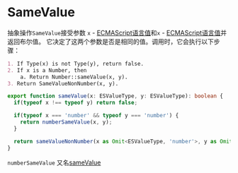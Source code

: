 # SameValue

抽象操作`SameValue`接受参数 `x` - [ECMAScript语言值](/utils/types#ecmascript-language-value)和`x` - [ECMAScript语言值](/utils/types#ecmascript-language-value)并返回布尔值。
它决定了这两个参数是否是相同的值。调用时，它会执行以下步骤：

```md
1. If Type(x) is not Type(y), return false.
2. If x is a Number, then
    a. Return Number::sameValue(x, y).
3. Return SameValueNonNumber(x, y).
```

```ts
export function sameValue(x: ESValueType, y: ESValueType): boolean {
  if(typeof x !== typeof y) return false;

  if(typeof x === 'number' && typeof y === 'number') {
    return numberSameValue(x, y);
  }

  return sameValueNonNumber(x as Omit<ESValueType, 'number'>, y as Omit<ESValueType, 'number'>);
}
```

`numberSameValue` 又名[sameValue](/operations/number/sameValue)